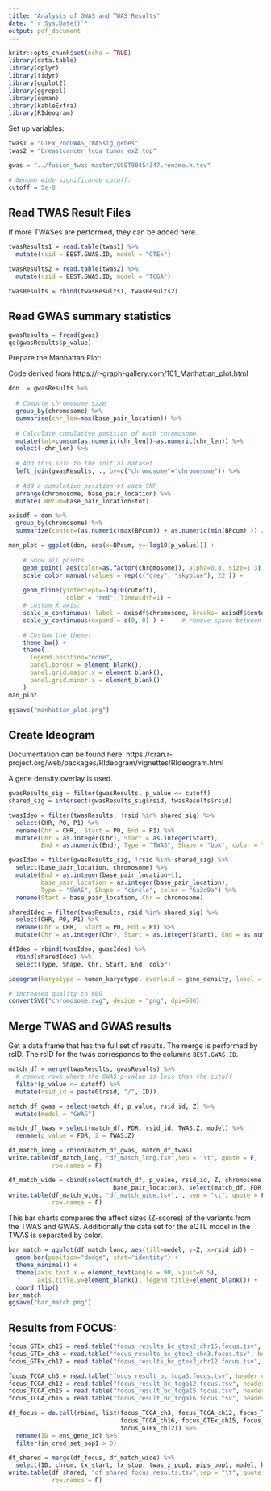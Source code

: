 ```yaml
---
title: "Analysis of GWAS and TWAS Results"
date: "`r Sys.Date()`"
output: pdf_document
---
```


```r
knitr::opts_chunk$set(echo = TRUE)
library(data.table)
library(dplyr)
library(tidyr)
library(ggplot2)
library(ggrepel)
library(qqman)
library(kableExtra)
library(RIdeogram)
```

Set up variables:

```r
twas1 = "GTEx_2ndGWAS_TWASsig_genes"
twas2 = "breastcancer_tcga_tumor_ex2.top"

gwas = "../fusion_twas-master/GCST90454347.rename.h.tsv"

# Genome wide significance cutoff:
cutoff = 5e-8
```


## Read TWAS Result Files

If more TWASes are performed, they can be added here.

```r
twasResults1 = read.table(twas1) %>%
  mutate(rsid = BEST.GWAS.ID, model = "GTEx")

twasResults2 = read.table(twas2) %>%
  mutate(rsid = BEST.GWAS.ID, model = "TCGA")

twasResults = rbind(twasResults1, twasResults2)
```

## Read GWAS summary statistics

```r
gwasResults = fread(gwas)
qq(gwasResults$p_value)
```

Prepare the Manhattan Plot:

Code derived from https://r-graph-gallery.com/101_Manhattan_plot.html

```r
don  = gwasResults %>% 
  
  # Compute chromosome size
  group_by(chromosome) %>% 
  summarise(chr_len=max(base_pair_location)) %>% 
  
  # Calculate cumulative position of each chromosome
  mutate(tot=cumsum(as.numeric(chr_len))-as.numeric(chr_len)) %>%
  select(-chr_len) %>%
  
  # Add this info to the initial dataset
  left_join(gwasResults, ., by=c("chromosome"="chromosome")) %>%
  
  # Add a cumulative position of each SNP
  arrange(chromosome, base_pair_location) %>%
  mutate( BPcum=base_pair_location+tot)

axisdf = don %>%
  group_by(chromosome) %>%
  summarize(center=(as.numeric(max(BPcum)) + as.numeric(min(BPcum) )) / 2 )

man_plot = ggplot(don, aes(x=BPcum, y=-log10(p_value))) +
    
    # Show all points
    geom_point( aes(color=as.factor(chromosome)), alpha=0.8, size=1.3) +
    scale_color_manual(values = rep(c("grey", "skyblue"), 22 )) +
    
    geom_hline(yintercept=-log10(cutoff), 
                color = "red", linewidth=1) +
    # custom X axis:
    scale_x_continuous( label = axisdf$chromosome, breaks= axisdf$center ) +
    scale_y_continuous(expand = c(0, 0) ) +     # remove space between plot area and x axis

    # Custom the theme:
    theme_bw() +
    theme( 
      legend.position="none",
      panel.border = element_blank(),
      panel.grid.major.x = element_blank(),
      panel.grid.minor.x = element_blank()
    )
man_plot

ggsave("manhattan_plot.png")
```

## Create Ideogram

Documentation can be found here:
https://cran.r-project.org/web/packages/RIdeogram/vignettes/RIdeogram.html

A gene density overlay is used.

```r
gwasResults_sig = filter(gwasResults, p_value <= cutoff)
shared_sig = intersect(gwasResults_sig$rsid, twasResults$rsid)

twasIdeo = filter(twasResults, !rsid %in% shared_sig) %>%
  select(CHR, P0, P1) %>%
  rename(Chr = CHR,  Start = P0, End = P1) %>%
  mutate(Chr = as.integer(Chr), Start = as.integer(Start), 
         End = as.numeric(End), Type = "TWAS", Shape = "box", color = "33a02c")

gwasIdeo = filter(gwasResults_sig, !rsid %in% shared_sig) %>%
  select(base_pair_location, chromosome) %>%
  mutate(End = as.integer(base_pair_location+1), 
         base_pair_location = as.integer(base_pair_location),
         Type = "GWAS", Shape = "circle", color = "6a3d9a") %>%
  rename(Start = base_pair_location, Chr = chromosome)

sharedIdeo = filter(twasResults, rsid %in% shared_sig) %>%
  select(CHR, P0, P1) %>%
  rename(Chr = CHR,  Start = P0, End = P1) %>%
  mutate(Chr = as.integer(Chr), Start = as.integer(Start), End = as.numeric(End), Type = "Both", Shape = "triangle", color = "ff7f00")

dfIdeo = rbind(twasIdeo, gwasIdeo) %>%
  rbind(sharedIdeo) %>%
  select(Type, Shape, Chr, Start, End, color)

ideogram(karyotype = human_karyotype, overlaid = gene_density, label = dfIdeo, label_type = "marker")

# increased quality to 600
convertSVG("chromosome.svg", device = "png", dpi=600)
```

## Merge TWAS and GWAS results

Get a data frame that has the full set of results. The merge is performed by rsID. 
The rsID for the twas corresponds to the columns `BEST.GWAS.ID`. 

```r
match_df = merge(twasResults, gwasResults) %>%
  # remove rows where the GWAS p-value is less than the cutoff
  filter(p_value <= cutoff) %>%
  mutate(rsid_id = paste0(rsid, "/", ID))
```

```r
match_df_gwas = select(match_df, p_value, rsid_id, Z) %>%
  mutate(model = "GWAS")

match_df_twas = select(match_df, FDR, rsid_id, TWAS.Z, model) %>%
  rename(p_value = FDR, Z = TWAS.Z)

df_match_long = rbind(match_df_gwas, match_df_twas)
write.table(df_match_long, "df_match_long.tsv",sep = "\t", quote = F, 
            row.names = F)

df_match_wide = cbind(select(match_df, p_value, rsid_id, Z, chromosome, 
                             base_pair_location), select(match_df, FDR, rsid_id, TWAS.Z, model, ID))
write.table(df_match_wide, "df_match_wide.tsv", , sep = "\t", quote = F, 
            row.names = F)
```

This bar charts compares the affect sizes (Z-scores) of the variants from the 
TWAS and GWAS. Additionally the data set for the eQTL model in the TWAS is 
separated by color. 

```r
bar_match = ggplot(df_match_long, aes(fill=model, y=Z, x=rsid_id)) + 
  geom_bar(position="dodge", stat="identity") +
  theme_minimal() +
  theme(axis.text.x = element_text(angle = 90, vjust=0.5), 
        axis.title.y=element_blank(), legend.title=element_blank()) +
  coord_flip()
bar_match
ggsave("bar_match.png")
```

## Results from FOCUS:

```r
focus_GTEx_ch15 = read.table("focus_results_bc_gtex2_chr15.focus.tsv", header = T)
focus_GTEx_ch3 = read.table("focus_results_bc_gtex2_chr3.focus.tsv", header = T)
focus_GTEx_ch12 = read.table("focus_results_bc_gtex2_chr12.focus.tsv", header = T)

focus_TCGA_ch3 = read.table("focus_result_bc_tcga3.focus.tsv", header = T)
focus_TCGA_ch12 = read.table("focus_result_bc_tcga12.focus.tsv", header = T)
focus_TCGA_ch15 = read.table("focus_result_bc_tcga15.focus.tsv", header = T)
focus_TCGA_ch16 = read.table("focus_result_bc_tcga16.focus.tsv", header = T)

df_focus = do.call(rbind, list(focus_TCGA_ch3, focus_TCGA_ch12, focus_TCGA_ch15,
                               focus_TCGA_ch16, focus_GTEx_ch15, focus_GTEx_ch3, 
                               focus_GTEx_ch12)) %>%
  rename(ID = ens_gene_id) %>%
  filter(in_cred_set_pop1 > 0)

df_shared = merge(df_focus, df_match_wide) %>%
  select(ID, chrom, tx_start, tx_stop, twas_z_pop1, pips_pop1, model, hsq)
write.table(df_shared, "df_shared_focus_results.tsv",sep = "\t", quote = F, 
            row.names = F)
```

